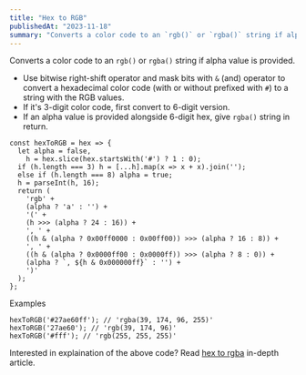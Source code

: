 ```yaml
---
title: "Hex to RGB"
publishedAt: "2023-11-18"
summary: "Converts a color code to an `rgb()` or `rgba()` string if alpha value is provided."
---
```

Converts a color code to an `rgb()` or `rgba()` string if alpha value is provided.

* Use bitwise right-shift operator and mask bits with `&` (and) operator to convert a hexadecimal color code (with or without prefixed with `#`) to a string with the RGB values.
* If it's 3-digit color code, first convert to 6-digit version.
* If an alpha value is provided alongside 6-digit hex, give `rgba()` string in return.

```tsx
const hexToRGB = hex => {
  let alpha = false,
    h = hex.slice(hex.startsWith('#') ? 1 : 0);
  if (h.length === 3) h = [...h].map(x => x + x).join('');
  else if (h.length === 8) alpha = true;
  h = parseInt(h, 16);
  return (
    'rgb' +
    (alpha ? 'a' : '') +
    '(' +
    (h >>> (alpha ? 24 : 16)) +
    ', ' +
    ((h & (alpha ? 0x00ff0000 : 0x00ff00)) >>> (alpha ? 16 : 8)) +
    ', ' +
    ((h & (alpha ? 0x0000ff00 : 0x0000ff)) >>> (alpha ? 8 : 0)) +
    (alpha ? `, ${h & 0x000000ff}` : '') +
    ')'
  );
};
```

Examples

```tsx
hexToRGB('#27ae60ff'); // 'rgba(39, 174, 96, 255)'
hexToRGB('27ae60'); // 'rgb(39, 174, 96)'
hexToRGB('#fff'); // 'rgb(255, 255, 255)'
```

Interested in explaination of the above code? Read [hex to rgba](/blog/hex-to-rgb-conversion-javascript "hex to rgba javascript conversion") in-depth article.